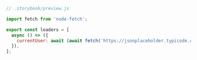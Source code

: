 ```js
// .storybook/preview.js

import fetch from 'node-fetch';

export const loaders = [
  async () => ({
    currentUser: await (await fetch('https://jsonplaceholder.typicode.com/users/1')).json(),
  }),
];
```
